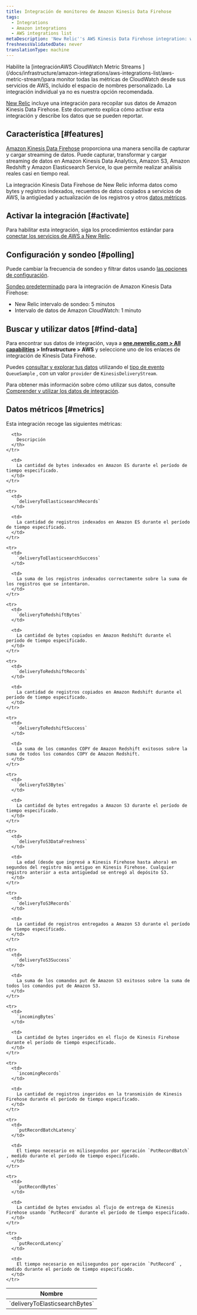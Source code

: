 ```yaml
---
title: Integración de monitoreo de Amazon Kinesis Data Firehose
tags:
  - Integrations
  - Amazon integrations
  - AWS integrations list
metaDescription: 'New Relic''s AWS Kinesis Data Firehose integration: what data it reports, and how to enable it.'
freshnessValidatedDate: never
translationType: machine
---
```


<Callout variant="important">
  Habilite la [integraciónAWS CloudWatch Metric Streams ](/docs/infrastructure/amazon-integrations/aws-integrations-list/aws-metric-stream/)para monitor todas las métricas de CloudWatch desde sus servicios de AWS, incluido el espacio de nombres personalizado. La integración individual ya no es nuestra opción recomendada.
</Callout>

[New Relic](/docs/infrastructure/integrations-getting-started/getting-started/introduction-infrastructure-integrations) incluye una integración para recopilar sus datos de Amazon Kinesis Data Firehose. Este documento explica cómo activar esta integración y describe los datos que se pueden reportar.

## Característica [#features]

[Amazon Kinesis Data Firehose](https://aws.amazon.com/kinesis/firehose/) proporciona una manera sencilla de capturar y cargar streaming de datos. Puede capturar, transformar y cargar streaming de datos en Amazon Kinesis Data Analytics, Amazon S3, Amazon Redshift y Amazon Elasticsearch Service, lo que permite realizar análisis reales casi en tiempo real.

La integración Kinesis Data Firehose de New Relic informa datos como bytes y registros indexados, recuentos de datos copiados a servicios de AWS, la antigüedad y actualización de los registros y otros [datos métricos](#metrics).

## Activar la integración [#activate]

Para habilitar esta integración, siga los procedimientos estándar para [conectar los servicios de AWS a New Relic](/docs/infrastructure/infrastructure-integrations/getting-started/connect-aws-integrations-infrastructure).

## Configuración y sondeo [#polling]

Puede cambiar la frecuencia de sondeo y filtrar datos usando [las opciones de configuración](/docs/integrations/new-relic-integrations/getting-started/configure-polling-frequency-data-collection-cloud-integrations).

[Sondeo predeterminado](/docs/infrastructure/amazon-integrations/aws-integrations-list/aws-polling-intervals-infrastructure-integrations) para la integración de Amazon Kinesis Data Firehose:

* New Relic intervalo de sondeo: 5 minutos
* Intervalo de datos de Amazon CloudWatch: 1 minuto

## Buscar y utilizar datos [#find-data]

Para encontrar sus datos de integración, vaya a <DNT>**[one.newrelic.com > All capabilities](https://one.newrelic.com/all-capabilities) > Infrastructure > AWS**</DNT> y seleccione uno de los enlaces de integración de Kinesis Data Firehose.

Puedes [consultar y explorar tus datos](/docs/using-new-relic/data/understand-data/query-new-relic-data) utilizando el [tipo de evento](/docs/data-apis/understand-data/new-relic-data-types/#event-data) `QueueSample` , con un valor `provider` de `KinesisDeliveryStream`.

Para obtener más información sobre cómo utilizar sus datos, consulte [Comprender y utilizar los datos de integración](/docs/infrastructure/integrations/find-use-infrastructure-integration-data).

## Datos métricos [#metrics]

Esta integración recoge las siguientes métricas:

<table>
  <thead>
    <tr>
      <th style={{ width: "315" }}>
        Nombre
      </th>

      <th>
        Descripción
      </th>
    </tr>
  </thead>

  <tbody>
    <tr>
      <td>
        `deliveryToElasticsearchBytes`
      </td>

      <td>
        La cantidad de bytes indexados en Amazon ES durante el período de tiempo especificado.
      </td>
    </tr>

    <tr>
      <td>
        `deliveryToElasticsearchRecords`
      </td>

      <td>
        La cantidad de registros indexados en Amazon ES durante el período de tiempo especificado.
      </td>
    </tr>

    <tr>
      <td>
        `deliveryToElasticsearchSuccess`
      </td>

      <td>
        La suma de los registros indexados correctamente sobre la suma de los registros que se intentaron.
      </td>
    </tr>

    <tr>
      <td>
        `deliveryToRedshiftBytes`
      </td>

      <td>
        La cantidad de bytes copiados en Amazon Redshift durante el período de tiempo especificado.
      </td>
    </tr>

    <tr>
      <td>
        `deliveryToRedshiftRecords`
      </td>

      <td>
        La cantidad de registros copiados en Amazon Redshift durante el período de tiempo especificado.
      </td>
    </tr>

    <tr>
      <td>
        `deliveryToRedshiftSuccess`
      </td>

      <td>
        La suma de los comandos COPY de Amazon Redshift exitosos sobre la suma de todos los comandos COPY de Amazon Redshift.
      </td>
    </tr>

    <tr>
      <td>
        `deliveryToS3Bytes`
      </td>

      <td>
        La cantidad de bytes entregados a Amazon S3 durante el período de tiempo especificado.
      </td>
    </tr>

    <tr>
      <td>
        `deliveryToS3DataFreshness`
      </td>

      <td>
        La edad (desde que ingresé a Kinesis Firehose hasta ahora) en segundos del registro más antiguo en Kinesis Firehose. Cualquier registro anterior a esta antigüedad se entregó al depósito S3.
      </td>
    </tr>

    <tr>
      <td>
        `deliveryToS3Records`
      </td>

      <td>
        La cantidad de registros entregados a Amazon S3 durante el período de tiempo especificado.
      </td>
    </tr>

    <tr>
      <td>
        `deliveryToS3Success`
      </td>

      <td>
        La suma de los comandos put de Amazon S3 exitosos sobre la suma de todos los comandos put de Amazon S3.
      </td>
    </tr>

    <tr>
      <td>
        `incomingBytes`
      </td>

      <td>
        La cantidad de bytes ingeridos en el flujo de Kinesis Firehose durante el período de tiempo especificado.
      </td>
    </tr>

    <tr>
      <td>
        `incomingRecords`
      </td>

      <td>
        La cantidad de registros ingeridos en la transmisión de Kinesis Firehose durante el período de tiempo especificado.
      </td>
    </tr>

    <tr>
      <td>
        `putRecordBatchLatency`
      </td>

      <td>
        El tiempo necesario en milisegundos por operación `PutRecordBatch` , medido durante el período de tiempo especificado.
      </td>
    </tr>

    <tr>
      <td>
        `putRecordBytes`
      </td>

      <td>
        La cantidad de bytes enviados al flujo de entrega de Kinesis Firehose usando `PutRecord` durante el período de tiempo especificado.
      </td>
    </tr>

    <tr>
      <td>
        `putRecordLatency`
      </td>

      <td>
        El tiempo necesario en milisegundos por operación `PutRecord` , medido durante el período de tiempo especificado.
      </td>
    </tr>
  </tbody>
</table>